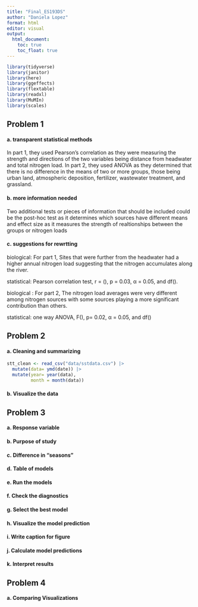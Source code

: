 ```yaml
---
title: "Final_ES193DS"
author: "Daniela Lopez"
format: html
editor: visual
output: 
  html_document: 
    toc: true
    toc_float: true
---
```


```r
library(tidyverse)
library(janitor)
library(here)
library(ggeffects)
library(flextable)
library(readxl)
library(MuMIn)
library(scales)
```

## Problem 1 

#### a. transparent statistical methods

In part 1, they used Pearson's correlation as they were measuring the strength and directions of the two variables being distance from headwater and total nitrogen load. In part 2, they used ANOVA as they determined that there is no difference in the means of two or more groups, those being urban land, atmospheric deposition, fertilizer, wastewater treatment, and grassland.

#### b. more information needed

Two additional tests or pieces of information that should be included could be the post-hoc test as it determines which sources have different means and effect size as it measures the strength of realtionships between the groups or nitrogen loads

#### c. suggestions for rewrtting

biological: For part 1, Sites that were further from the headwater had a higher annual nitrogen load suggesting that the nitrogen accumulates along the river.

statistical: Pearson correlation test, r = (), p = 0.03, α = 0.05, and df().

biological : For part 2, The nitrogen load averages were very different among nitrogen sources with some sources playing a more significant contribution than others.

statistical: one way ANOVA, F(), p= 0.02, α = 0.05, and df()

## Problem 2 

#### a. Cleaning and summarizing

```r
stt_clean <- read_csv("data/sstdata.csv") |> 
  mutate(data= ymd(date)) |>
  mutate(year= year(data),
         month = month(data))
```

#### b.  Visualize the data

## Problem 3 

#### a. Response variable

#### b. Purpose of study

#### c. Difference in "seasons"

#### d. Table of models 

#### e. Run the models

#### f. Check the diagnostics

#### g. Select the best model

#### h. Visualize the model prediction

#### i. Write caption for figure

#### j. Calculate model predictions

#### k. Interpret results

## Problem 4 

#### a. Comparing Visualizations 
